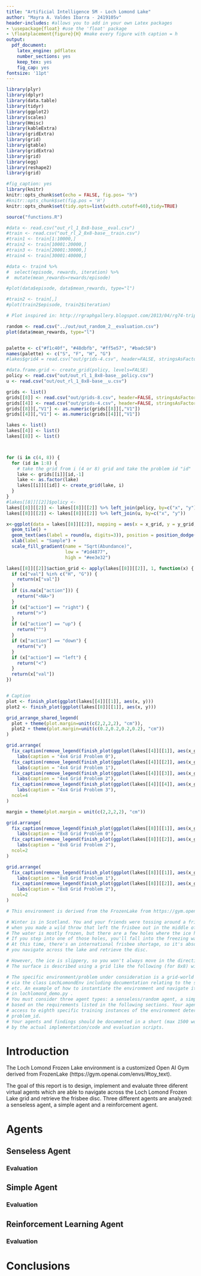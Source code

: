 ```yaml
---
title: "Artificial Intelligence 5M - Loch Lomond Lake"
author: "Mayra A. Valdes Ibarra - 2419105v"
header-includes: #allows you to add in your own Latex packages
- \usepackage{float} #use the 'float' package
- \floatplacement{figure}{H} #make every figure with caption = h    
output:
  pdf_document:
    latex_engine: pdflatex
    number_sections: yes
    keep_tex: yes
    fig_cap: yes
fontsize: '11pt'
---
```


```r
library(plyr)
library(dplyr)
library(data.table)
library(tidyr)
library(ggplot2)
library(scales)
library(Hmisc)
library(kableExtra)
library(gridExtra)
library(grid)
library(gtable)
library(gridExtra)
library(grid)
library(egg)
library(reshape2)
library(grid)
```

```r
#fig_caption: yes
library(knitr)
knitr::opts_chunk$set(echo = FALSE, fig.pos= "h")
#knitr::opts_chunk$set(fig.pos = 'H')
knitr::opts_chunk$set(tidy.opts=list(width.cutoff=60),tidy=TRUE)

source("functions.R")

#data <- read.csv("out_rl_1_8x8-base__eval.csv")
#train <- read.csv("out_rl_2_8x8-base__train.csv")
#train1 <- train[1:10000,]
#train2 <- train[10001:20000,]
#train3 <- train[20001:30000,]
#train4 <- train[30001:40000,]

#data <- train4 %>%
#  select(episode, rewards, iteration) %>%
#  mutate(mean_rewards=rewards/episode)

#plot(data$episode, data$mean_rewards, type="l")

#train2 <- train[,]
#plot(train2$episode, train2$iteration)
```

```r
# Plot inspired in: http://rgraphgallery.blogspot.com/2013/04/rg74-triple-three-heatmap-plot-one.html

random <- read.csv("../out/out_random_2__evaluation.csv")
plot(data$mean_rewards, type="l")


palette <- c("#f1c40f", "#48dbfb", "#ff5e57", "#badc58")
names(palette) <- c("S", "F", "H", "G")
#lakes$grid4 = read.csv("out/grids-4.csv", header=FALSE, stringsAsFactors=FALSE, colClasses = c("character"))

#data.frame.grid <- create_grid(policy, levels=FALSE)
policy <- read.csv("out/out_rl_1_8x8-base__policy.csv")
u <- read.csv("out/out_rl_1_8x8-base__u.csv")

grids <- list()
grids[[8]] <- read.csv("out/grids-8.csv", header=FALSE, stringsAsFactors=FALSE, colClasses = c("character"))
grids[[4]] <- read.csv("out/grids-4.csv", header=FALSE, stringsAsFactors=FALSE, colClasses = c("character"))
grids[[8]][,"V1"] <- as.numeric(grids[[8]][,"V1"])
grids[[4]][,"V1"] <- as.numeric(grids[[4]][,"V1"])

lakes <- list()
lakes[[4]] <- list()
lakes[[8]] <- list()



for (i in c(4, 8)) {
  for (id in 1:8) {
    # take the grid from i (4 or 8) grid and take the problem id "id"
    lake <- grids[[i]][id,-1]
    lake <- as.factor(lake)
    lakes[[i]][[id]] <- create_grid(lake, i)
  }
}
#lakes[[8]][[2]]$policy <- 
lakes[[8]][[2]] <- lakes[[8]][[2]] %>% left_join(policy, by=c("x", "y"))
lakes[[8]][[2]] <- lakes[[8]][[2]] %>% left_join(u, by=c("x", "y"))

x<-ggplot(data = lakes[[8]][[2]], mapping = aes(x = x_grid, y = y_grid, fill = u)) +
  geom_tile() +
  geom_text(aes(label = round(u, digits=3)), position = position_dodge(width=0.9), size=3) +
  xlab(label = "Sample") +
  scale_fill_gradient(name = "Sqrt(Abundance)",
                      low = "#1d4877",
                      high = "#ee3e32")

lakes[[8]][[2]]$action_grid <- apply(lakes[[8]][[2]], 1, function(x) {
  if (x["val"] %in% c("H", "G")) {
    return(x["val"])
  }
  if (is.na(x["action"])) {
    return("<NA>")
  }
  if (x["action"] == "right") {
    return(">")
  }
  if (x["action"] == "up") {
    return("^")
  } 
  if (x["action"] == "down") {
    return("v")
  }   
  if (x["action"] == "left") {
    return("<")
  }
  return(x["val"])
})


# Caption
plot <- finish_plot(ggplot(lakes[[4]][[1]], aes(x, y)))
plot2 <- finish_plot(ggplot(lakes[[8]][[1]], aes(x, y)))

grid_arrange_shared_legend(
  plot + theme(plot.margin=unit(c(2,2,2,2), "cm")),
  plot2 + theme(plot.margin=unit(c(0.2,0.2,0.2,0.2), "cm"))
)

```

```r

grid.arrange(
  fix_caption(remove_legend(finish_plot(ggplot(lakes[[4]][[1]], aes(x_grid, y_grid))))) + 
    labs(caption = "4x4 Grid Problem 0"),
  fix_caption(remove_legend(finish_plot(ggplot(lakes[[4]][[2]], aes(x_grid, y_grid))))) + 
    labs(caption = "4x4 Grid Problem 1"),
  fix_caption(remove_legend(finish_plot(ggplot(lakes[[4]][[3]], aes(x_grid, y_grid))))) + 
    labs(caption = "4x4 Grid Problem 2"),
  fix_caption(remove_legend(finish_plot(ggplot(lakes[[4]][[4]], aes(x_grid, y_grid))))) + 
    labs(caption = "4x4 Grid Problem 3"),  
  ncol=4
)
```


```r
margin = theme(plot.margin = unit(c(2,2,2,2), "cm"))

grid.arrange(
  fix_caption(remove_legend(finish_plot(ggplot(lakes[[8]][[1]], aes(x_grid, y_grid))))) + 
    labs(caption = "8x8 Grid Problem 0"),
  fix_caption(remove_legend(finish_plot(ggplot(lakes[[8]][[2]], aes(x_grid, y_grid))))) + 
    labs(caption = "8x8 Grid Problem 2"),
  ncol=2
)

grid.arrange(
  fix_caption(remove_legend(finish_plot(ggplot(lakes[[8]][[1]], aes(x_grid, y_grid))))) + 
    labs(caption = "8x8 Grid Problem 1"),
  fix_caption(remove_legend(finish_plot(ggplot(lakes[[8]][[2]], aes(x_grid, y_grid)), key="policy"))) + 
    labs(caption = "8x8 Grid Problem 2"),
  ncol=2
)

```

```r
# This environment is derived from the FrozenLake from https://gym.openai.com/envs/#toy_text

# Winter is in Scotland. You and your friends were tossing around a frisbee at Loch Lomond
# when you made a wild throw that left the frisbee out in the middle of the lake.
# The water is mostly frozen, but there are a few holes where the ice has melted.
# If you step into one of those holes, you'll fall into the freezing water.
# At this time, there's an international frisbee shortage, so it's absolutely imperative that
# you navigate across the lake and retrieve the disc.

# However, the ice is slippery, so you won't always move in the direction you intend.
# The surface is described using a grid like the following (for 8x8) with a unknown `problem_id`:

# The specific environment/problem under consideration is a grid-world with a starting position (S), obstacles # (H) and a final goal (G). The task is to get from S to G. The environment is defined in uofgsocsai.py
# via the class LochLomondEnv including documentation relating to the setting, specific states, parameters
# etc. An example of how to instantiate the environment and navigate it using random actions is provided
# in lochlomond_demo.py .
# You must consider three agent types: a senseless/random agent, a simple agent and a reinforcement agent
# based on the requirements listed in the following sections. Your agents will be tested against other instances of the same problem type, i.e., you can not (successfully) hard-code the solution. You will have
# access to eighth specific training instances of the environment determined by the value of a single variable
# problem_id.
# Your agents and findings should be documented in a short (max 1500 word) technical report accompanied
# by the actual implementation/code and evaluation scripts.

```

# Introduction
The Loch Lomond Frozen Lake environment is a customized Open AI Gym derived from FrozenLake (https://gym.openai.com/envs/#toy_text).

The goal of this report is to design, implement and evaluate three diferent virtual agents which are able to navigate across the Loch Lomond Frozen Lake grid and retrieve the frisbee disc. Three different agents are analyzed: a senseless agent, a simple agent and a reinforcement agent. 

# Agents
## Senseless Agent
### Evaluation
## Simple Agent
### Evaluation
## Reinforcement Learning Agent
### Evaluation

# Conclusions {#sec:con}

[^1]: Russell, Stuart J, and Peter Norvig. *Artificial Intelligence: A Modern Approach*. Englewood Cliffs, N.J: Prentice Hall, 1995. Print.